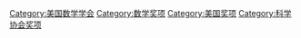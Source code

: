 [[Category:美国数学学会|Category:美国数学学会]]
[[Category:数学奖项|Category:数学奖项]]
[[Category:美国奖项|Category:美国奖项]]
[[Category:科学协会奖项|Category:科学协会奖项]]